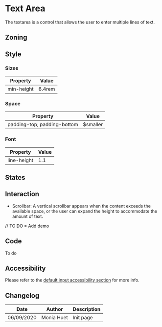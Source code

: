 
<Meta title="Components/Form/Fields/Textarea" />

# Text Area

The textarea is a control that allows the user to enter multiple lines of text.

## Zoning

<FigmaImage
	src="https://www.figma.com/file/qc8oUSyVJM67gSsbTShftt/%F0%9F%93%90-Zoning?node-id=51%3A171"
	alt="zoning image for text area"
/>

## Style

### Sizes

| Property                       | Value             | 
| ------------------------------ | ----------------- | 
| min-height    		    	 | 6.4rem             |

### Space

| Property                       | Value             | 
| ------------------------------ | ----------------- | 
| padding-top; padding-bottom	 | $smaller          | 

### Font

| Property                       | Value             | 
| ------------------------------ | ----------------- |
| line-height					 | 1.1				 |

## States

<Preview>
    <Story name="default">
        <Form.Textarea label="Textarea" />
    </Story>
    <Story name="disabled">
        <Form.Textarea label="Disabled Textarea" disabled />
    </Story>
    <Story name="read-only">
        <Form.Textarea label="Read-Only Textarea" readOnly />
    </Story>
</Preview>

## Interaction

* Scrollbar:
A vertical scrollbar appears when the content exceeds the available space, or the user can expand the height to accommodate the amount of text.

// TO DO = Add demo

## Code

To do

## Accessibility

Please refer to the <a href="">default input accessibility section</a> for more info.

## Changelog

| Date       | Author      | Description |
| ---------- | ----------- | ----------- |
| 06/09/2020 | Monia Huet  | Init page   |
